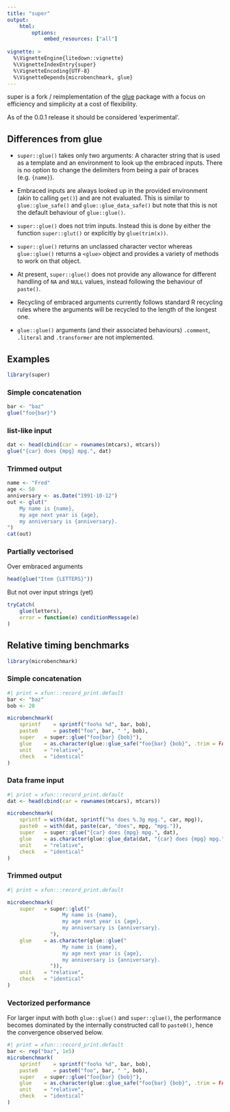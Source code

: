```yaml
---
title: "super"
output:
    html:
        options:
            embed_resources: ["all"]
        
vignette: >
  %\VignetteEngine{litedown::vignette}
  %\VignetteIndexEntry{super}
  %\VignetteEncoding{UTF-8}
  %\VignetteDepends{microbenchmark, glue}
---
```


super is a fork / reimplementation of the [glue](https://glue.tidyverse.org)
package with a focus on efficiency and simplicity at a cost of flexibility.

As of the 0.0.1 release it should be considered 'experimental'.

## Differences from glue

- `super::glue()` takes only two arguments: A character string that is used as 
  a template and an environment to look up the embraced inputs. There is no
  option to change the delimiters from being a pair of braces (e.g. `{name}`).

- Embraced inputs are always looked up in the provided environment (akin to
  calling `get()`) and are not evaluated. This is similar to `glue::glue_safe()`
  and `glue::glue_data_safe()` but note that this is not the default behaviour
  of `glue::glue()`.
  
- `super::glue()` does not trim inputs. Instead this is done by either the
  function `super::glut()` or explicitly by `glue(trim(x))`.
  
- `super::glue()` returns an unclassed character vector whereas `glue::glue()`
  returns a `<glue>` object and provides a variety of methods to work on that
  object.
  
- At present, `super::glue()` does not provide any allowance for different
  handling of `NA` and `NULL` values, instead following the behaviour of
  `paste()`.
  
- Recycling of embraced arguments currently follows standard R recycling rules
  where the arguments will be recycled to the length of the longest one.
  
- `glue::glue()` arguments (and their associated behaviours) `.comment`,
  `.literal` and `.transformer` are not implemented.
  
## Examples

```r
library(super)
```

### Simple concatenation

```r
bar <- "baz"
glue("foo{bar}")
```

### list-like input

```r
dat <- head(cbind(car = rownames(mtcars), mtcars))
glue("{car} does {mpg} mpg.", dat)
```

### Trimmed output
```r
name <- "Fred"
age <- 50
anniversary <- as.Date("1991-10-12")
out <- glut("
    My name is {name},
    my age next year is {age},
    my anniversary is {anniversary}.
")
cat(out)
```

### Partially vectorised

Over embraced arguments
```r
head(glue("Item {LETTERS}"))
```

But not over input strings (yet)

```r
tryCatch(
    glue(letters),
    error = function(e) conditionMessage(e)
)
```

## Relative timing benchmarks

```r
library(microbenchmark)
```

### Simple concatenation

```r
#| print = xfun:::record_print.default
bar <- "baz"
bob <- 20

microbenchmark(
    sprintf    = sprintf("foo%s %d", bar, bob),
    paste0     = paste0("foo", bar, " ", bob),
    super   = super::glue("foo{bar} {bob}"),
    glue    = as.character(glue::glue_safe("foo{bar} {bob}", .trim = FALSE)),
    unit    = "relative",
    check   = "identical"
)
```

### Data frame input

```r
#| print = xfun:::record_print.default
dat <- head(cbind(car = rownames(mtcars), mtcars))

microbenchmark(
    sprintf = with(dat, sprintf("%s does %.3g mpg.", car, mpg)),
    paste0  = with(dat, paste(car, "does", mpg, "mpg.")),
    super   = super::glue("{car} does {mpg} mpg.", dat),
    glue    = as.character(glue::glue_data(dat, "{car} does {mpg} mpg.")),
    unit    = "relative",
    check   = "identical"
)
```

### Trimmed output

```r
#| print = xfun:::record_print.default

microbenchmark(
    super   = super::glut("
                  My name is {name},
                  my age next year is {age},
                  my anniversary is {anniversary}.
              "),
    glue    = as.character(glue::glue("
                  My name is {name},
                  my age next year is {age},
                  my anniversary is {anniversary}.
              ")),
    unit    = "relative",
    check   = "identical"
)
```

### Vectorized performance
For larger input with both `glue::glue()` and `super::glue()`, the performance
becomes dominated by the internally constructed call to `paste0()`, hence the
convergence observed below.

```r
#| print = xfun:::record_print.default
bar <- rep("baz", 1e5)
microbenchmark(
    sprintf    = sprintf("foo%s %d", bar, bob),
    paste0     = paste0("foo", bar, " ", bob),
    super   = super::glue("foo{bar} {bob}"),
    glue    = as.character(glue::glue_safe("foo{bar} {bob}", .trim = FALSE)),
    unit    = "relative",
    check   = "identical"
)
```
